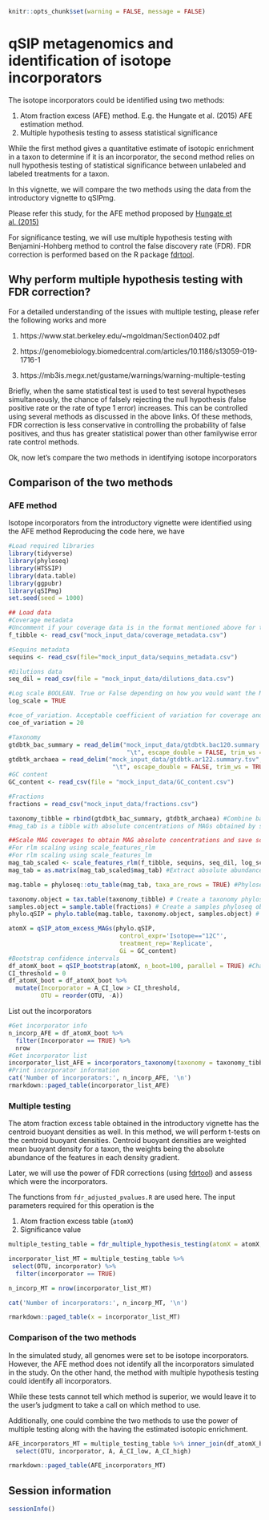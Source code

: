 ```r
knitr::opts_chunk$set(warning = FALSE, message = FALSE)
```
# qSIP metagenomics and identification of isotope incorporators

The isotope incorporators could be identified using two methods:

1.	Atom fraction excess (AFE) method. E.g. the Hungate et al. (2015) AFE estimation method.
2.	Multiple hypothesis testing to assess statistical significance 

While the first method gives a quantitative estimate of isotopic enrichment in a taxon to determine if it is an incorporator, the second method relies on null hypothesis testing of statistical significance between unlabeled and labeled treatments for a taxon.

In this vignette, we will compare the two methods using the data from the introductory vignette to qSIPmg. 

Please refer this study, for the AFE method proposed by [Hungate et al. (2015)]( https://journals.asm.org/doi/10.1128/AEM.02280-15)

For significance testing, we will use multiple hypothesis testing with Benjamini-Hohberg method to control the false discovery rate (FDR). FDR correction is performed based on the R package [fdrtool]( https://cran.r-project.org/web/packages/fdrtool/fdrtool.pdf). 

## Why perform multiple hypothesis testing with FDR correction?

For a detailed understanding of the issues with multiple testing, please refer the following works and more

1.	https://www.stat.berkeley.edu/~mgoldman/Section0402.pdf 

2.	https://genomebiology.biomedcentral.com/articles/10.1186/s13059-019-1716-1

3.	 https://mb3is.megx.net/gustame/warnings/warning-multiple-testing

Briefly, when the same statistical test is used to test several hypotheses simultaneously, the chance of falsely rejecting the null hypothesis (false positive rate or the rate of type 1 error) increases. This can be controlled using several methods as discussed in the above links. Of these methods, FDR correction is less conservative in controlling the probability of false positives, and thus has greater statistical power than other familywise error rate control methods.

Ok, now let’s compare the two methods in identifying isotope incorporators

## Comparison of the two methods

### AFE method

Isotope incorporators from the introductory vignette were identified using the AFE method
Reproducing the code here, we have

```r
#Load required libraries
library(tidyverse)
library(phyloseq)
library(HTSSIP)
library(data.table)
library(ggpubr)
library(qSIPmg)
set.seed(seed = 1000)
```

```r
## Load data
#Coverage metadata
#Uncomment if your coverage data is in the format mentioned above for this file. Remains commented if you are using the output from `checkm coverage`
f_tibble <- read_csv("mock_input_data/coverage_metadata.csv")

#Sequins metadata
sequins <- read_csv(file="mock_input_data/sequins_metadata.csv")

#Dilutions data
seq_dil = read_csv(file = "mock_input_data/dilutions_data.csv")

#Log scale BOOLEAN. True or False depending on how you would want the MAG coverages to be scaled. Select TRUE if you need MAG concentrations scaled on the log scale
log_scale = TRUE

#coe_of_variation. Acceptable coefficient of variation for coverage and detection (eg. 20 - for 20 % threshold of coefficient of variation) (Coverages above the threshold value will be flagged in the plots)
coe_of_variation = 20 

#Taxonomy
gtdbtk_bac_summary = read_delim("mock_input_data/gtdbtk.bac120.summary.tsv", 
                                 "\t", escape_double = FALSE, trim_ws = TRUE)
gtdbtk_archaea = read_delim("mock_input_data/gtdbtk.ar122.summary.tsv", 
                             "\t", escape_double = FALSE, trim_ws = TRUE)
#GC content
GC_content <- read_csv(file = "mock_input_data/GC_content.csv")

#Fractions
fractions = read_csv("mock_input_data/fractions.csv")

```

```r
taxonomy_tibble = rbind(gtdbtk_bac_summary, gtdbtk_archaea) #Combine bacteria and archaea taxonomy files if it has not been done yet
#mag_tab is a tibble with absolute concentrations of MAGs obtained by scaling MAG coverages using linear regression models on sequin coverages and concentration

##Scale MAG coverages to obtain MAG absolute concentrations and save scaling plots in the working directory
#For rlm scaling using scale_features_rlm
#For rlm scaling using scale_features_lm
mag_tab_scaled <- scale_features_rlm(f_tibble, sequins, seq_dil, log_scale, coe_of_variation = coe_of_variation)
mag_tab = as.matrix(mag_tab_scaled$mag_tab) #Extract absolute abundances as a matrix
```

```r

mag.table = phyloseq::otu_table(mag_tab, taxa_are_rows = TRUE) #Phyloseq OTU table

taxonomy.object = tax.table(taxonomy_tibble) # Create a taxonomy phyloseq object
samples.object = sample.table(fractions) # Create a samples phyloseq object
phylo.qSIP = phylo.table(mag.table, taxonomy.object, samples.object) # Make a phyloseq table for downstream qSIP analysis
```

```r
atomX = qSIP_atom_excess_MAGs(phylo.qSIP,
                               control_expr='Isotope=="12C"',
                               treatment_rep='Replicate',
                               Gi = GC_content)
#Bootstrap confidence intervals
df_atomX_boot = qSIP_bootstrap(atomX, n_boot=100, parallel = TRUE) #Change "parallel = FALSE" to compute using a single-core
CI_threshold = 0
df_atomX_boot = df_atomX_boot %>%
  mutate(Incorporator = A_CI_low > CI_threshold,
         OTU = reorder(OTU, -A))
```

List out the incorporators

```r
#Get incorporator info
n_incorp_AFE = df_atomX_boot %>%
  filter(Incorporator == TRUE) %>%
  nrow 
#Get incorporator list
incorporator_list_AFE = incorporators_taxonomy(taxonomy = taxonomy_tibble, bootstrapped_AFE_table = df_atomX_boot)
#Print incorporator information
cat('Number of incorporators:', n_incorp_AFE, '\n')
rmarkdown::paged_table(incorporator_list_AFE)
```


### Multiple testing

The atom fraction excess table obtained in the introductory vignette has the centroid buoyant densities as well. In this method, we will perform t-tests on the centroid buoyant densities. Centroid buoyant densities are weighted mean buoyant density for a taxon, the weights being the absolute abundance of the features in each density gradient. 

Later, we will use the power of FDR corrections (using [fdrtool]( https://cran.r-project.org/web/packages/fdrtool/fdrtool.pdf)) and assess which were the incorporators.

The functions from `fdr_adjusted_pvalues.R` are used here. The input parameters required for this operation is the 

1.	Atom fraction excess table (`atomX`)
2. Significance value


``` r

multiple_testing_table = fdr_multiple_hypothesis_testing(atomX = atomX, alpha = 0.05) 

incorporator_list_MT = multiple_testing_table %>%
 select(OTU, incorporator) %>%
  filter(incorporator == TRUE)

n_incorp_MT = nrow(incorporator_list_MT)

```

```r
cat('Number of incorporators:', n_incorp_MT, '\n')

rmarkdown::paged_table(x = incorporator_list_MT)
```

### Comparison of the two methods

In the simulated study, all genomes were set to be isotope incorporators. However, the AFE method does not identify all the incorporators simulated in the study. On the other hand, the method with multiple hypothesis testing could identify all incorporators. 

While these tests cannot tell which method is superior, we would leave it to the user's judgment to take a call on which method to use.

Additionally, one could combine the two methods to use the power of multiple testing along with the having the estimated isotopic enrichment.

```r
AFE_incorporators_MT = multiple_testing_table %>% inner_join(df_atomX_boot %>% select(-Incorporator)) %>% 
  select(OTU, incorporator, A, A_CI_low, A_CI_high)

rmarkdown::paged_table(AFE_incorporators_MT)

```

## Session information

```r
sessionInfo()
```
